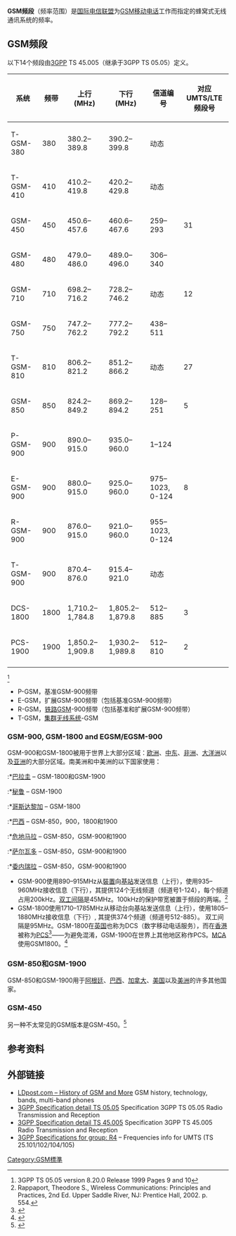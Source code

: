 {{About|一種無線電頻率|全球行動通訊系統(GSM)|GSM}}

'''GSM频段'''（频率范围）是[[国际电信联盟|国际电信联盟]]为[[GSM|GSM]][[移动电话|移动电话]]工作而指定的蜂窝式无线通讯系统的频率。

==GSM频段==
以下14个频段由[[3GPP|3GPP]] TS 45.005（继承于3GPP TS 05.05）定义。
{| class="wikitable" style="text-align:center"
! 系统 !! 频带 !!  上行(MHz) !! 下行 (MHz) !! 信道编号 !! 对应UMTS/LTE频段号
|-
|T-GSM-380       ||  380 ||  380.2–389.8 ||  390.2–399.8 || 动态 ||
|-
|T-GSM-410       ||  410||  410.2–419.8 ||  420.2–429.8 || 动态 ||
|-
|GSM-450         ||  450 ||  450.6–457.6 ||  460.6–467.6 || 259–293 || 31
|-
|GSM-480         ||  480 ||  479.0–486.0 ||  489.0–496.0 || 306–340 ||
|-
|GSM-710         ||  710 ||  698.2–716.2 ||  728.2–746.2 || 动态 || 12
|-
|GSM-750         ||  750 ||  747.2–762.2 ||  777.2–792.2 || 438–511 ||
|-
|T-GSM-810       ||  810 ||  806.2–821.2 ||  851.2–866.2 || 动态 || 27
|-
|GSM-850         ||  850 ||  824.2–849.2 ||  869.2–894.2 || 128–251 || 5
|-
|P-GSM-900       ||  900 ||  890.0–915.0 ||  935.0–960.0 || 1–124 ||
|-
|E-GSM-900       ||  900 ||  880.0–915.0 ||  925.0–960.0 || 975–1023, 0-124 || 8
|-
|R-GSM-900       ||  900 ||  876.0–915.0 ||  921.0–960.0 || 955–1023, 0-124 ||
|-
|T-GSM-900       ||  900 ||  870.4–876.0 ||  915.4–921.0 || 动态 ||
|-
|DCS-1800        || 1800 || 1,710.2–1,784.8 || 1,805.2–1,879.8 || 512–885 || 3
|-
|PCS-1900        || 1900 || 1,850.2–1,909.8 || 1,930.2–1,989.8 || 512–810 || 2
|-
|}<ref>3GPP TS 05.05 version 8.20.0 Release 1999 Pages 9 and 10</ref>

*P-GSM，基准GSM-900频带
*E-GSM，扩展GSM-900频带（包括基准GSM-900频带）
*R-GSM，[[GSM-R|铁路GSM]]-900频带（包括基准和扩展GSM-900频带）
*T-GSM，[[集群无线系统|集群无线系统]]-GSM

===GSM-900, GSM-1800 and EGSM/EGSM-900===
GSM-900和GSM-1800被用于世界上大部分区域：[[欧洲|欧洲]]、[[中东|中东]]、[[非洲|非洲]]、[[大洋洲|大洋洲]]以及[[亚洲|亚洲]]的大部分区域。南美洲和中美洲的以下国家使用：
:*[[巴拉圭|巴拉圭]] – GSM-1800和GSM-1900
:*[[秘鲁|秘鲁]] – GSM-1900
:*[[哥斯达黎加|哥斯达黎加]] – GSM-1800
:*[[巴西|巴西]] – GSM-850，900，1800和1900
:*[[危地马拉|危地马拉]] – GSM-850，GSM-900和1900
:*[[萨尔瓦多|萨尔瓦多]] – GSM-850，GSM-900和1900
:*[[委内瑞拉|委内瑞拉]] – GSM-850，GSM-900和1900
*GSM-900使用890–915MHz从[[裝置|裝置]]向[[基站|基站]]发送信息（上行），使用935–960MHz接收信息（下行），其提供124个无线频道（频道号1-124），每个频道占用200kHz。[[双工间隔|双工间隔]]是45MHz。100kHz的保护带宽被置于频段的两端。<ref>Rappaport, Theodore S., Wireless Communications: Principles and Practices, 2nd Ed. Upper Saddle River, NJ: Prentice Hall, 2002. p. 554.</ref>
*GSM-1800使用1710–1785MHz从移动台向基站发送信息（上行），使用1805–1880MHz接收信息（下行）, 其提供374个频道（频道号512-885）。 双工间隔是95MHz。GSM-1800在[[英国|英国]]也称为DCS（数字移动电话服务），而在[[香港|香港]]被称为[[个人通讯服务|PCS]]<ref>{{Cite web |url=http://www.ofta.gov.hk/en/ad-comm/tsac/tsacpaper.html |title=OFTA of HK, Office of the Telecommunications Authority |accessdate=2013-08-13 |archive-date=2012-03-12 |archive-url=https://web.archive.org/web/20120312201410/http://www.ofta.gov.hk/en/ad-comm/tsac/tsacpaper.html |dead-url=no }}</ref>——为避免混淆，GSM-1900在世界上其他地区称作PCS。[[手机与飞航安全|MCA]]使用GSM1800。<ref>{{Cite web |url=http://europa.eu/rapid/pressReleasesAction.do?reference=MEMO%2F08%2F220&format=HTML&aged=1&language=EN&guiLanguage=en |title=存档副本 |accessdate=2020-09-25 |archive-date=2019-10-16 |archive-url=https://web.archive.org/web/20191016220856/https://europa.eu/rapid/press-release_MEMO-08-220_en.htm?locale=en |dead-url=no }}</ref>

===GSM-850和GSM-1900===
{{see also|個人通訊服務#北美}}
GSM-850和GSM-1900用于[[阿根廷|阿根廷]]、[[巴西|巴西]]、[[加拿大|加拿大]]、[[美国|美国]]以及[[美洲|美洲]]的许多其他国家。

===GSM-450===
另一种不太常见的GSM版本是GSM-450。<ref>{{Cite web |url=http://www.cdrinfo.com/Sections/News/Print.aspx?NewsId=15254 |title=Ericsson, Nokia Eye 450 MHz GSM technology |accessdate=2013-08-13 |archive-date=2020-10-26 |archive-url=https://web.archive.org/web/20201026012730/https://www.cdrinfo.com/Sections/News/Print.aspx?NewsId=15254 |dead-url=no }}</ref>

==参考资料==
<references/>

==外部链接==
*[https://web.archive.org/web/20080517095542/http://www.ldpost.com/telecom-articles/History-of-GSM-and-More.html LDpost.com – History of GSM and More] GSM history, technology, bands, multi-band phones
*[http://www.3gpp.org/ftp/Specs/html-info/0505.htm 3GPP Specification detail TS 05.05] {{Wayback|url=http://www.3gpp.org/ftp/Specs/html-info/0505.htm |date=20081201161459 }} Specification 3GPP TS 05.05 Radio Transmission and Reception
*[http://www.3gpp.org/ftp/Specs/html-info/45005.htm 3GPP Specification detail TS 45.005] {{Wayback|url=http://www.3gpp.org/ftp/Specs/html-info/45005.htm |date=20081016125932 }} Specification 3GPP TS 45.005 Radio Transmission and Reception
*[http://www.3gpp.org/ftp/Specs/html-info/TSG-WG--R4.htm 3GPP Specifications for group: R4] {{Wayback|url=http://www.3gpp.org/ftp/Specs/html-info/TSG-WG--R4.htm |date=20081210044300 }} – Frequencies info for UMTS (TS 25.101/102/104/105)

[[Category:GSM標準|Category:GSM標準]]